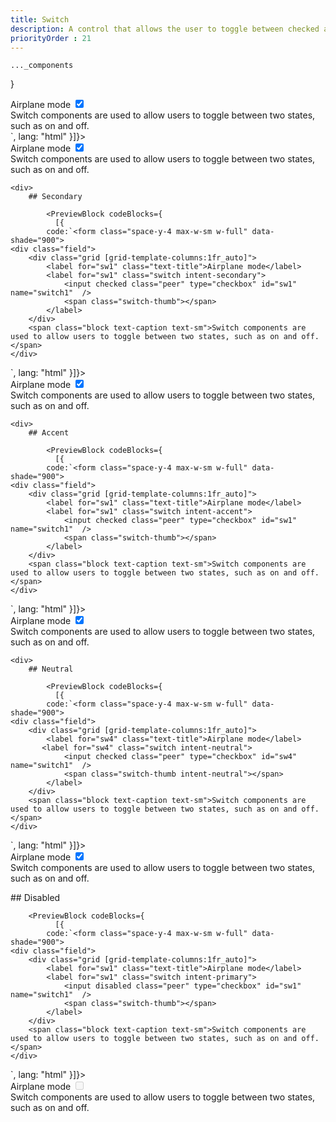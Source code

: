 ```yaml
---
title: Switch
description: A control that allows the user to toggle between checked and not checked.
priorityOrder : 21
---
```



    ..._components
}

<div className="space-y-20">
    <PreviewBlock codeBlocks={
              [{
            code:`<form class="space-y-4 max-w-sm w-full" data-shade="900">
    <div class="field">
        <div class="grid [grid-template-columns:1fr_auto]">
            <label for="sw1" class="text-title">Airplane mode</label>
            <label for="sw1" class="switch intent-primary">
                <input checked class="peer" type="checkbox" id="sw1" name="switch1"  />
                <span class="switch-thumb"></span>
            </label>
        </div>
        <span class="block text-caption text-sm">Switch components are used to allow users to toggle between two states, such as on and off.</span>
    </div>
</form>`,
              lang: "html"
          }]}>
        <form class="space-y-4 max-w-sm w-full" data-shade="900">
            <div class="field">
                <div class="grid [grid-template-columns:1fr_auto]">
                    <label for="sw1" class="text-title">Airplane mode</label>
                    <label for="sw1" class="switch intent-primary">
                        <input checked class="peer" type="checkbox" id="sw1" name="switch1"  />
                        <span class="switch-thumb"></span>
                    </label>
                </div>
                <span class="block text-caption text-sm">Switch components are used to allow users to toggle between two states, such as on and off.</span>
            </div>
        </form>
    </PreviewBlock>

    <div>
        ## Secondary

            <PreviewBlock codeBlocks={
              [{
            code:`<form class="space-y-4 max-w-sm w-full" data-shade="900">
    <div class="field">
        <div class="grid [grid-template-columns:1fr_auto]">
            <label for="sw1" class="text-title">Airplane mode</label>
            <label for="sw1" class="switch intent-secondary">
                <input checked class="peer" type="checkbox" id="sw1" name="switch1"  />
                <span class="switch-thumb"></span>
            </label>
        </div>
        <span class="block text-caption text-sm">Switch components are used to allow users to toggle between two states, such as on and off.</span>
    </div>
</form>`,
              lang: "html"
          }]}>
            <form class="space-y-4 max-w-sm w-full" data-shade="900">
                <div class="field">
                    <div class="grid [grid-template-columns:1fr_auto]">
                        <label for="sw2" class="text-title">Airplane mode</label>
                        <label for="sw2" class="switch intent-secondary">
                            <input checked class="peer" type="checkbox" id="sw2" name="switch1"  />
                            <span class="switch-thumb"></span>
                        </label>
                    </div>
                    <span class="block text-caption text-sm">Switch components are used to allow users to toggle between two states, such as on and off.</span>
                </div>
            </form>
        </PreviewBlock>
    </div>

    <div>
        ## Accent

            <PreviewBlock codeBlocks={
              [{
            code:`<form class="space-y-4 max-w-sm w-full" data-shade="900">
    <div class="field">
        <div class="grid [grid-template-columns:1fr_auto]">
            <label for="sw1" class="text-title">Airplane mode</label>
            <label for="sw1" class="switch intent-accent">
                <input checked class="peer" type="checkbox" id="sw1" name="switch1"  />
                <span class="switch-thumb"></span>
            </label>
        </div>
        <span class="block text-caption text-sm">Switch components are used to allow users to toggle between two states, such as on and off.</span>
    </div>
</form>`,
              lang: "html"
          }]}>
            <form class="space-y-4 max-w-sm w-full" data-shade="900">
                <div class="field">
                    <div class="grid [grid-template-columns:1fr_auto]">
                        <label for="sw3" class="text-title">Airplane mode</label>
                        <label for="sw3" class="switch intent-accent">
                            <input checked class="peer" type="checkbox" id="sw3" name="switch1"  />
                            <span class="switch-thumb"></span>
                        </label>
                    </div>
                    <span class="block text-caption text-sm">Switch components are used to allow users to toggle between two states, such as on and off.</span>
                </div>
            </form>
        </PreviewBlock>
    </div>

    <div>
        ## Neutral

            <PreviewBlock codeBlocks={
              [{
            code:`<form class="space-y-4 max-w-sm w-full" data-shade="900">
    <div class="field">
        <div class="grid [grid-template-columns:1fr_auto]">
            <label for="sw4" class="text-title">Airplane mode</label>
           <label for="sw4" class="switch intent-neutral">
                <input checked class="peer" type="checkbox" id="sw4" name="switch1"  />
                <span class="switch-thumb intent-neutral"></span>
            </label>
        </div>
        <span class="block text-caption text-sm">Switch components are used to allow users to toggle between two states, such as on and off.</span>
    </div>
</form>`,
              lang: "html"
          }]}>
            <form class="space-y-4 max-w-sm w-full" data-shade="900">
                <div class="field">
                    <div class="grid [grid-template-columns:1fr_auto]">
                        <label for="sw4" class="text-title">Airplane mode</label>
                        <label for="sw4" class="switch intent-neutral">
                        <input checked class="peer" type="checkbox" id="sw4" name="switch1"  />
                        <span class="switch-thumb intent-neutral"></span>
                    </label>
                    </div>
                    <span class="block text-caption text-sm">Switch components are used to allow users to toggle between two states, such as on and off.</span>
                </div>
            </form>
        </PreviewBlock>
    </div>
    <div>
        ## Disabled

        <PreviewBlock codeBlocks={
              [{
            code:`<form class="space-y-4 max-w-sm w-full" data-shade="900">
    <div class="field">
        <div class="grid [grid-template-columns:1fr_auto]">
            <label for="sw1" class="text-title">Airplane mode</label>
            <label for="sw1" class="switch intent-primary">
                <input disabled class="peer" type="checkbox" id="sw1" name="switch1"  />
                <span class="switch-thumb"></span>
            </label>
        </div>
        <span class="block text-caption text-sm">Switch components are used to allow users to toggle between two states, such as on and off.</span>
    </div>
</form>`,
              lang: "html"
          }]}>
            <form class="space-y-4 max-w-sm w-full" data-shade="900">
                <div class="field">
                    <div class="grid [grid-template-columns:1fr_auto]">
                        <label for="sw5" class="text-title">Airplane mode</label>
                        <label for="sw5" class="switch intent-primary">
                            <input disabled class="peer" type="checkbox" id="sw5" name="switch1"  />
                            <span class="switch-thumb"></span>
                        </label>
                    </div>
                    <span class="block text-caption text-sm">Switch components are used to allow users to toggle between two states, such as on and off.</span>
                </div>
            </form>
        </PreviewBlock>
    </div>
</div>
